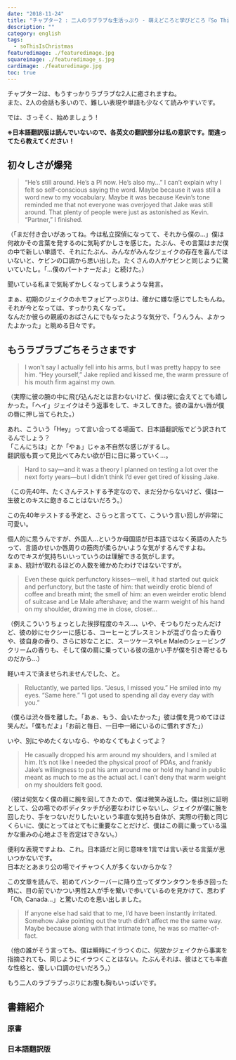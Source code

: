 ```yaml
---
date: "2018-11-24"
title: "チャプター2 : 二人のラブラブな生活っぷり - 萌えどころと学びどころ『So This is Christmas/アドリアン･イングリッシュ(6)』"
description: ""
category: english
tags:
  - soThisIsChristmas
featuredimage: ./featuredimage.jpg
squareimage: ./featuredimage_s.jpg
cardimage: ./featuredimage.jpg
toc: true
---
```



チャプター2は、もうすっかりラブラブな2人に癒されますね。  
また、2人の会話も多いので、難しい表現や単語も少なくて読みやすいです。

では、さっそく、始めましょう！

<SoThisIsChristmasIndex />

**※日本語翻訳版は読んでいないので、各英文の翻訳部分は私の意訳です。間違ってたら教えてください！**

## 初々しさが爆発

<Blockquote srcName="So This is Christmas (The Adrien English Mysteries #6)" srcURL="https://amzn.to/2OzE8fN" book>
“He’s still around. He’s a PI now. He’s also my…” I can’t explain why I felt so self-conscious saying the word. Maybe because it was still a word new to my vocabulary. Maybe it was because Kevin’s tone reminded me that not everyone was overjoyed that Jake was still around. That plenty of people were just as astonished as Kevin. “Partner,” I finished.
</Blockquote>

<p className="translation">（「まだ付き合いがあってね。今は私立探偵になってて、それから僕の…」僕は何故かその言葉を発するのに気恥ずかしさを感じた。たぶん、その言葉はまだ僕の中で新しい単語で、それにたぶん、みんながみんなジェイクの存在を喜んではいないと、ケビンの口調から思い出した。たくさんの人がケビンと同じように驚いていたし。「…僕のパートナーだよ」と続けた。）</p>

<Vocabulary en="self-conscious" ja="気恥ずかしい、自意識過剰" />

聞いている私まで気恥ずかしくなってしまうような発言。

まぁ、初期のジェイクのホモフォビアっぷりは、確かに嫌な感じでしたもんね。  
それが今となっては、すっかり丸くなって。  
なんだか彼らの親戚のおばさんにでもなったような気分で、「うんうん、よかったよかった」と眺める日々です。

## もうラブラブごちそうさまです

<Blockquote srcName="So This is Christmas (The Adrien English Mysteries #6)" srcURL="https://amzn.to/2OzE8fN" book>
I won’t say I actually fell into his arms, but I was pretty happy to see him. “Hey yourself,” Jake replied and kissed me, the warm pressure of his mouth firm against my own.
</Blockquote>

<p className="translation">（実際に彼の腕の中に飛び込んだとは言わないけど、僕は彼に会えてとても嬉しかった。「ヘイ」ジェイクはそう返事をして、キスしてきた。彼の温かい唇が僕の唇に押し当てられた。）</p>

あれ、こういう「Hey」って言い合ってる場面て、日本語翻訳版でどう訳されてるんでしょう？  
「こんにちは」とか「やぁ」じゃぁ不自然な感じがするし。  
翻訳版も買って見比べてみたい欲が日に日に募っていく…。

<Blockquote srcName="So This is Christmas (The Adrien English Mysteries #6)" srcURL="https://amzn.to/2OzE8fN" book>
Hard to say—and it was a theory I planned on testing a lot over the next forty years—but I didn’t think I’d ever get tired of kissing Jake.
</Blockquote>

<p className="translation">（この先40年、たくさんテストする予定なので、まだ分からないけど、僕は一生彼とのキスに飽きることはないだろう。）</p>

<Vocabulary en="Hard to say" ja="言い難い" />

この先40年テストする予定と、さらっと言ってて、こういう言い回しが非常に可愛い。

個人的に思うんですが、外国人…というか母国語が日本語ではなく英語の人たちって、言語のせいか唇周りの筋肉が柔らかいような気がするんですよね。  
なのでキスが気持ちいいっていうのは理解できる気がします。  
まぁ、統計が取れるほどの人数を確かめたわけではないですが。

<Blockquote srcName="So This is Christmas (The Adrien English Mysteries #6)" srcURL="https://amzn.to/2OzE8fN" book>
Even these quick perfunctory kisses—well, it had started out quick and perfunctory, but the taste of him: that weirdly erotic blend of coffee and breath mint; the smell of him: an even weirder erotic blend of suitcase and Le Male aftershave; and the warm weight of his hand on my shoulder, drawing me in close, closer…
</Blockquote>

<p className="translation">（例えこういうちょっとした挨拶程度のキス…、いや、そつもりだったんだけど、彼の妙にセクシーに感じる、コーヒーとブレスミントが混ざり合った香りや、彼自身の香り、さらに妙なことに、スーツケースやLe Maleのシェービングクリームの香りも、そして僕の肩に乗っている彼の温かい手が僕を引き寄せるものだから…）</p>

軽いキスで済ませられませんでした、と。

<Vocabulary en="perfunctory kiss" ja="形だけのキス、形式的なキス" />

<Blockquote srcName="So This is Christmas (The Adrien English Mysteries #6)" srcURL="https://amzn.to/2OzE8fN" book>
Reluctantly, we parted lips. “Jesus, I missed you.” He smiled into my eyes. “Same here.” “I got used to spending all day every day with you.”
</Blockquote>

<p className="translation">（僕らは渋々唇を離した。「あぁ、もう、会いたかった」彼は僕を見つめてほほ笑んだ。「僕もだよ」「お前と毎日、一日中一緒にいるのに慣れすぎた」）</p>

いや、別にやめたくないなら、やめなくてもよくってよ？

<Blockquote srcName="So This is Christmas (The Adrien English Mysteries #6)" srcURL="https://amzn.to/2OzE8fN" book>
He casually dropped his arm around my shoulders, and I smiled at him. It’s not like I needed the physical proof of PDAs, and frankly Jake’s willingness to put his arm around me or hold my hand in public meant as much to me as the actual act. I can’t deny that warm weight on my shoulders felt good.
</Blockquote>

<p className="translation">（彼は何気なく僕の肩に腕を回してきたので、僕は微笑み返した。僕は別に証明として、公の場でのボディタッチが必要なわけじゃないし、ジェイクが僕に腕を回したり、手をつないだりしたいという率直な気持ち自体が、実際の行動と同じくらいに、僕にとってはとてもに重要なことだけど、僕はこの肩に乗っている温かな重みの心地よさを否定はできない。）</p>

<Vocabulary en="PDA (Public Display of Affection)" ja="公共の場でイチャいつくこと" />

便利な表現ですよね、これ。日本語だと同じ意味を1言では言い表せる言葉が思いつかないです。  
日本だとあまり公の場でイチャつく人が多くないからかな？

この文章を読んで、初めてバンクーバーに降り立ってダウンタウンを歩き回った時に、目の前でいかつい男性2人が手を繋いで歩いているのを見かけて、思わず「Oh, Canada...」と驚いたのを思い出しました。

<Blockquote srcName="So This is Christmas (The Adrien English Mysteries #6)" srcURL="https://amzn.to/2OzE8fN" book>
If anyone else had said that to me, I’d have been instantly irritated. Somehow Jake pointing out the truth didn’t affect me the same way. Maybe because along with that intimate tone, he was so matter-of-fact.
</Blockquote>

<p className="translation">（他の誰がそう言っても、僕は瞬時にイラつくのに、何故かジェイクから事実を指摘されても、同じようにイラつくことはない。たぶんそれは、彼はとても率直な性格と、優しい口調のせいだろう。）</p>

<Vocabulary en="intimate" ja="親しい" />

<Vocabulary en="matter-of-fact" ja="率直な" />

もう二人のラブラブっぷりにお腹も胸もいっぱいです。

## 書籍紹介

### 原書

<Amazon
  asin="B01N9AERR2"
  title="So This is Christmas (The Adrien English Mysteries #6)"
  linkId="7da7f3a0fdcb9c4569abe4fdc90d6f9e"
  author="Josh Lanyon"
/>

### 日本語翻訳版

<Amazon
  asin="B077ZGFZ7S"
  title="So This is Christmas (アドリアン･イングリッシュ #6)"
  linkId="5037e032af9be9f42823c82d674e6462"
  author="ジョシュ･ラニヨン"
/>

<SoThisIsChristmasIndex open />
